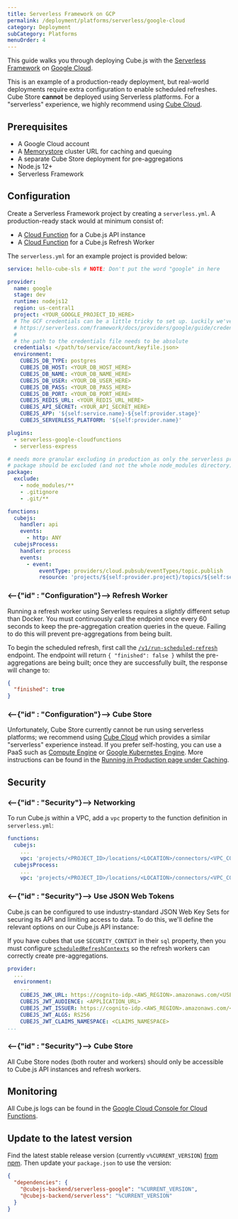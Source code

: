 ```yaml
---
title: Serverless Framework on GCP
permalink: /deployment/platforms/serverless/google-cloud
category: Deployment
subCategory: Platforms
menuOrder: 4
---
```


This guide walks you through deploying Cube.js with the [Serverless
Framework][link-sls] on [Google Cloud][link-google-cloud].

<WarningBox>

This is an example of a production-ready deployment, but real-world deployments
require extra configuration to enable scheduled refreshes. Cube Store **cannot**
be deployed using Serverless platforms. For a "serverless" experience, we highly
recommend using [Cube Cloud][link-cube-cloud].

</WarningBox>

## Prerequisites

- A Google Cloud account
- A [Memorystore][gcp-redis] cluster URL for caching and queuing
- A separate Cube Store deployment for pre-aggregations
- Node.js 12+
- Serverless Framework

## Configuration

Create a Serverless Framework project by creating a `serverless.yml`. A
production-ready stack would at minimum consist of:

- A [Cloud Function][gcp-cloud-funcs] for a Cube.js API instance
- A [Cloud Function][gcp-cloud-funcs] for a Cube.js Refresh Worker

The `serverless.yml` for an example project is provided below:

```yaml
service: hello-cube-sls # NOTE: Don't put the word "google" in here

provider:
  name: google
  stage: dev
  runtime: nodejs12
  region: us-central1
  project: <YOUR_GOOGLE_PROJECT_ID_HERE>
  # The GCF credentials can be a little tricky to set up. Luckily we've documented this for you here:
  # https://serverless.com/framework/docs/providers/google/guide/credentials/
  #
  # the path to the credentials file needs to be absolute
  credentials: </path/to/service/account/keyfile.json>
  environment:
    CUBEJS_DB_TYPE: postgres
    CUBEJS_DB_HOST: <YOUR_DB_HOST_HERE>
    CUBEJS_DB_NAME: <YOUR_DB_NAME_HERE>
    CUBEJS_DB_USER: <YOUR_DB_USER_HERE>
    CUBEJS_DB_PASS: <YOUR_DB_PASS_HERE>
    CUBEJS_DB_PORT: <YOUR_DB_PORT_HERE>
    CUBEJS_REDIS_URL: <YOUR_REDIS_URL_HERE>
    CUBEJS_API_SECRET: <YOUR_API_SECRET_HERE>
    CUBEJS_APP: '${self:service.name}-${self:provider.stage}'
    CUBEJS_SERVERLESS_PLATFORM: '${self:provider.name}'

plugins:
  - serverless-google-cloudfunctions
  - serverless-express

# needs more granular excluding in production as only the serverless provider npm
# package should be excluded (and not the whole node_modules directory)
package:
  exclude:
    - node_modules/**
    - .gitignore
    - .git/**

functions:
  cubejs:
    handler: api
    events:
      - http: ANY
  cubejsProcess:
    handler: process
    events:
      - event:
          eventType: providers/cloud.pubsub/eventTypes/topic.publish
          resource: 'projects/${self:provider.project}/topics/${self:service.name}-${self:provider.stage}-process'
```

### <--{"id" : "Configuration"}--> Refresh Worker

<WarningBox>

Running a refresh worker using Serverless requires a _slightly_ different setup
than Docker. You must continuously call the endpoint once every 60 seconds to
keep the pre-aggregation creation queries in the queue. Failing to do this will
prevent pre-aggregations from being built.

</WarningBox>

To begin the scheduled refresh, first call the
[`/v1/run-scheduled-refresh`][ref-restapi-sched-refresh] endpoint. The endpoint
will return `{ "finished": false }` whilst the pre-aggregations are being built;
once they are successfully built, the response will change to:

```json
{
  "finished": true
}
```

### <--{"id" : "Configuration"}--> Cube Store

Unfortunately, Cube Store currently cannot be run using serverless platforms; we
recommend using [Cube Cloud][link-cube-cloud] which provides a similar
"serverless" experience instead. If you prefer self-hosting, you can use a PaaS
such as [Compute Engine][gcp-compute] or [Google Kubernetes Engine][gcp-k8s].
More instructions can be found in the [Running in Production page under
Caching][ref-caching-prod].

## Security

### <--{"id" : "Security"}--> Networking

To run Cube.js within a VPC, add a `vpc` property to the function definition in
`serverless.yml`:

```yaml
functions:
  cubejs:
    ...
    vpc: 'projects/<PROJECT_ID>/locations/<LOCATION>/connectors/<VPC_CONNECTOR_NAME>'
  cubejsProcess:
    ...
    vpc: 'projects/<PROJECT_ID>/locations/<LOCATION>/connectors/<VPC_CONNECTOR_NAME>'
```

### <--{"id" : "Security"}--> Use JSON Web Tokens

Cube.js can be configured to use industry-standard JSON Web Key Sets for
securing its API and limiting access to data. To do this, we'll define the
relevant options on our Cube.js API instance:

<WarningBox>

If you have cubes that use `SECURITY_CONTEXT` in their `sql` property, then you
must configure [`scheduledRefreshContexts`][ref-config-sched-ref-ctx] so the
refresh workers can correctly create pre-aggregations.

</WarningBox>

```yaml
provider:
  ...
  environment:
    ...
    CUBEJS_JWK_URL: https://cognito-idp.<AWS_REGION>.amazonaws.com/<USER_POOL_ID>/.well-known/jwks.json
    CUBEJS_JWT_AUDIENCE: <APPLICATION_URL>
    CUBEJS_JWT_ISSUER: https://cognito-idp.<AWS_REGION>.amazonaws.com/<USER_POOL_ID>
    CUBEJS_JWT_ALGS: RS256
    CUBEJS_JWT_CLAIMS_NAMESPACE: <CLAIMS_NAMESPACE>
...
```

### <--{"id" : "Security"}--> Cube Store

All Cube Store nodes (both router and workers) should only be accessible to
Cube.js API instances and refresh workers.

## Monitoring

All Cube.js logs can be found in the [Google Cloud Console for Cloud
Functions][gcp-cloud-funcs-logs].

[gcp-cloud-funcs-logs]:
  https://console.cloud.google.com/project/_/logs?service=cloudfunctions.googleapis.com

## Update to the latest version

Find the latest stable release version (currently `v%CURRENT_VERSION`) [from
npm][link-cubejs-sls-npm]. Then update your `package.json` to use the version:

```json
{
  "dependencies": {
    "@cubejs-backend/serverless-google": "%CURRENT_VERSION",
    "@cubejs-backend/serverless": "%CURRENT_VERSION"
  }
}
```

[gcp-cloud-funcs]: https://cloud.google.com/functions/
[gcp-compute]: https://cloud.google.com/compute/
[gcp-k8s]: https://cloud.google.com/kubernetes-engine/
[gcp-redis]: https://cloud.google.com/memorystore/
[link-google-cloud]: https://cloud.google.com/
[link-sls]: https://www.serverless.com/
[link-cube-cloud]: https://cubecloud.dev
[link-cubejs-sls-npm]: https://www.npmjs.com/package/@cubejs-backend/serverless
[link-docker-app]: https://www.docker.com/products/docker-app
[ref-caching-prod]: /caching/running-in-production
[ref-config-sched-ref-ctx]: /config#scheduled-refresh-contexts
[ref-restapi-sched-refresh]: /rest-api#v-1-run-scheduled-refresh
